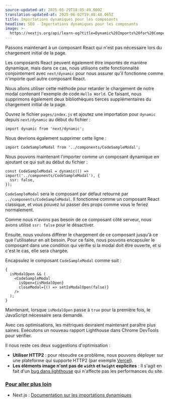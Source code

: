 ```yaml
---
source-updated-at: 2025-05-29T18:05:49.000Z
translation-updated-at: 2025-06-02T19:40:40.065Z
title: Importations dynamiques pour les composants
headline: SEO - Importations dynamiques pour les composants
image: >-
  https://nextjs.org/api/learn-og?title=Dynamic%20Imports%20for%20Components&amp;chapter=26
---
```


Passons maintenant à un composant React qui n'est pas nécessaire lors du chargement initial de la page.

Les composants React peuvent également être importés de manière dynamique, mais dans ce cas, nous utilisons cette fonctionnalité conjointement avec `next/dynamic` pour nous assurer qu'il fonctionne comme n'importe quel autre composant React.

Nous allons utiliser cette méthode pour retarder le chargement de notre modal contenant l'exemple de code `Hello World`. Ce faisant, nous supprimons également deux bibliothèques tierces supplémentaires du chargement initial de la page.

Ouvrez le fichier `pages/index.js` et ajoutez une importation pour `dynamic` depuis `next/dynamic` au début du fichier :

```
import dynamic from 'next/dynamic';
```

Nous devrions également supprimer cette ligne :

```
import CodeSampleModal from '../components/CodeSampleModal';
```

Nous pouvons maintenant l'importer comme un composant dynamique en ajoutant ce qui suit au début du fichier :

```
const CodeSampleModal = dynamic(() => import('../components/CodeSampleModal'), {
  ssr: false,
});
```

`CodeSampleModal` sera le composant par défaut retourné par `../components/CodeSampleModal`. Il fonctionne comme un composant React classique, et vous pouvez lui passer des props comme vous le feriez normalement.

Comme nous n'avons pas besoin de ce composant côté serveur, nous avons utilisé `ssr: false` pour le désactiver.

Ensuite, nous voulons différer le chargement de ce composant jusqu'à ce que l'utilisateur en ait besoin. Pour ce faire, nous pouvons encapsuler le composant dans une condition qui vérifie si la modal doit être ouverte, et si c'est le cas, elle sera chargée.

Encapsulez le composant `CodeSampleModal` comme suit :

```
{
  isModalOpen && (
    <CodeSampleModal
      isOpen={isModalOpen}
      closeModal={() => setIsModalOpen(false)}
    />
  );
}
```

Maintenant, lorsque `isModalOpen` passe à `true` pour la première fois, le JavaScript nécessaire sera demandé.

Avec ces optimisations, les métriques devraient maintenant paraître plus saines. Exécutons un nouveau rapport Lighthouse dans Chrome DevTools pour vérifier.

Il nous reste ces deux suggestions d'optimisation :

*   **Utiliser HTTP2** : pour résoudre ce problème, nous pouvons déployer sur une plateforme qui supporte HTTP2 (par exemple [Vercel](https://www.vercel.com)).
*   **Les éléments image n'ont pas de `width` et `height` explicites** : Il s'agit en fait d'un [bug dans lighthouse](https://github.com/GoogleChrome/lighthouse/issues/11631) qui n'affecte pas les performances du site.

### [Pour aller plus loin](#pour-aller-plus-loin)

*   Next.js : [Documentation sur les importations dynamiques](/docs/advanced-features/dynamic-import#basic-usage)